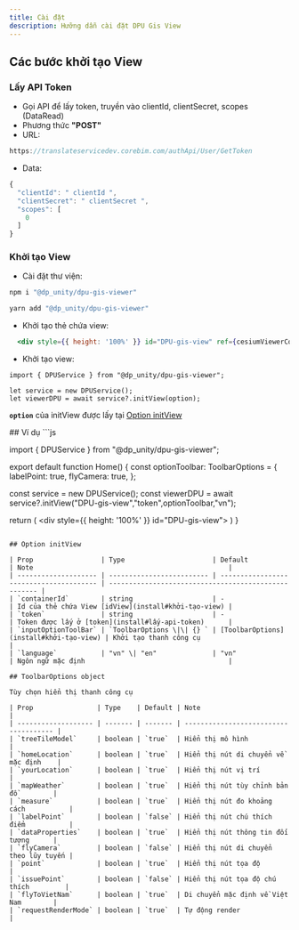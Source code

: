 ```yaml
---
title: Cài đặt
description: Hưỡng dẫn cài đặt DPU Gis View
---
```



## Các bước khởi tạo View

<div className='fd-steps [&_h3]:fd-step'>
 
### Lấy API Token
- Gọi API để lấy token, truyền vào clientId, clientSecret, scopes (DataRead)
- Phương thức **"POST"**
- URL: 
```js 
https://translateservicedev.corebim.com/authApi/User/GetToken
```
- Data: 
```js
{
  "clientId": " clientId ",
  "clientSecret": " clientSecret ",
  "scopes": [
    0
  ]
}
```
### Khởi tạo View
- Cài đặt thư viện:
```ts tab="npm"
npm i "@dp_unity/dpu-gis-viewer"
```
```ts tab="yarn"
yarn add "@dp_unity/dpu-gis-viewer"
```
- Khởi tạo thẻ chứa view:
```jsx
  <div style={{ height: '100%' }} id="DPU-gis-view" ref={cesiumViewerContainerRef}></div>
```
- Khởi tạo view:
```tsx
import { DPUService } from "@dp_unity/dpu-gis-viewer";

let service = new DPUService();
let viewerDPU = await service?.initView(option);

````
**`option`** của initView được lấy tại [Option initView](install#option-initview)
</div>
## Ví dụ
```js

import { DPUService } from "@dp_unity/dpu-gis-viewer";

export default function Home() {
  const optionToolbar: ToolbarOptions = {
      labelPoint: true,
      flyCamera: true,
  };

  const service = new DPUService();
  const viewerDPU = await service?.initView("DPU-gis-view","token",optionToolbar,"vn");

  return (
    <div style={{ height: '100%' }} id="DPU-gis-view"></div>
  )
}
````

## Option initView

| Prop                 | Type                      | Default                                 | Note                                                 |
| -------------------- | ------------------------- | --------------------------------------- | ---------------------------------------------------- |
| `containerId`        | string                    | -                                       | Id của thẻ chứa View [idView](install#khởi-tạo-view) |
| `token`              | string                    | -                                       | Token được lấy ở [token](install#lấy-api-token)      |
| `inputOptionToolBar` | `ToolbarOptions \|\| {} ` | [ToolbarOptions](install#khởi-tạo-view) | Khởi tạo thanh công cụ                               |
| `language`           | "vn" \| "en"              | "vn"                                    | Ngôn ngữ mặc định                                    |

## ToolbarOptions object

Tùy chọn hiển thị thanh công cụ

| Prop                | Type    | Default | Note                                  |
| ------------------- | ------- | ------- | ------------------------------------- |
| `treeTileModel`     | boolean | `true`  | Hiển thị mô hình                      |
| `homeLocation`      | boolean | `true`  | Hiển thị nút di chuyển về mặc định    |
| `yourLocation`      | boolean | `true`  | Hiển thị nút vị trí                   |
| `mapWeather`        | boolean | `true`  | Hiển thị nút tùy chỉnh bản đồ         |
| `measure`           | boolean | `true`  | Hiển thị nút đo khoảng cách           |
| `labelPoint`        | boolean | `false` | Hiển thị nút chú thích điểm           |
| `dataProperties`    | boolean | `true`  | Hiển thị nút thông tin đối tượng      |
| `flyCamera`         | boolean | `false` | Hiển thị nút di chuyển theo lũy tuyến |
| `point`             | boolean | `true`  | Hiển thị nút tọa độ                   |
| `issuePoint`        | boolean | `false` | Hiển thị nút tọa độ chú thích         |
| `flyToVietNam`      | boolean | `true`  | Di chuyển mặc định về Việt Nam        |
| `requestRenderMode` | boolean | `true`  | Tự động render                        |
